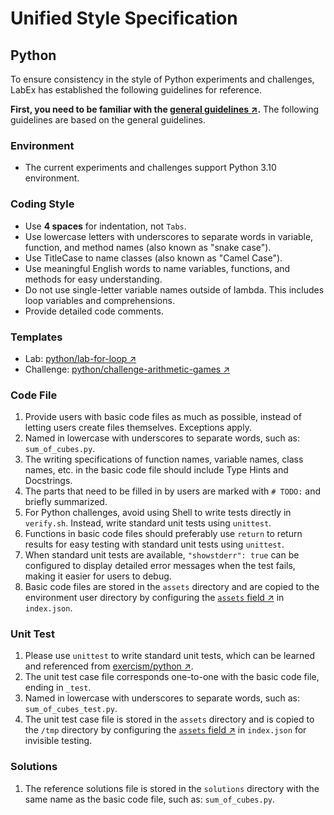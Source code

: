 # Unified Style Specification

## Python

To ensure consistency in the style of Python experiments and challenges, LabEx has established the following guidelines for reference.

**First, you need to be familiar with the [general guidelines ↗](/basic/formatting-guide).** The following guidelines are based on the general guidelines.

### Environment

- The current experiments and challenges support Python 3.10 environment.

### Coding Style

- Use **4 spaces** for indentation, not `Tabs`.
- Use lowercase letters with underscores to separate words in variable, function, and method names (also known as "snake case").
- Use TitleCase to name classes (also known as "Camel Case").
- Use meaningful English words to name variables, functions, and methods for easy understanding.
- Do not use single-letter variable names outside of lambda. This includes loop variables and comprehensions.
- Provide detailed code comments.

### Templates

- Lab: [python/lab-for-loop ↗](https://github.com/labex-labs/templates/tree/master/python/lab-for-loop)
- Challenge: [python/challenge-arithmetic-games ↗](https://github.com/labex-labs/templates/tree/master/python/challenge-arithmetic-games)

### Code File

1. Provide users with basic code files as much as possible, instead of letting users create files themselves. Exceptions apply.
2. Named in lowercase with underscores to separate words, such as: `sum_of_cubes.py`.
3. The writing specifications of function names, variable names, class names, etc. in the basic code file should include Type Hints and Docstrings.
4. The parts that need to be filled in by users are marked with `# TODO:` and briefly summarized.
5. For Python challenges, avoid using Shell to write tests directly in `verify.sh`. Instead, write standard unit tests using `unittest`.
6. Functions in basic code files should preferably use `return` to return results for easy testing with standard unit tests using `unittest`.
7. When standard unit tests are available, `"showstderr": true` can be configured to display detailed error messages when the test fails, making it easier for users to debug.
8. Basic code files are stored in the `assets` directory and are copied to the environment user directory by configuring the [`assets` field ↗](/basic/how-to-start#assets-configuration) in `index.json`.

### Unit Test

1. Please use `unittest` to write standard unit tests, which can be learned and referenced from [exercism/python ↗](https://github.com/exercism/python/tree/main/exercises/practice).
2. The unit test case file corresponds one-to-one with the basic code file, ending in `_test`.
3. Named in lowercase with underscores to separate words, such as: `sum_of_cubes_test.py`.
4. The unit test case file is stored in the `assets` directory and is copied to the `/tmp` directory by configuring the [`assets` field ↗](/basic/how-to-start#assets-configuration) in `index.json` for invisible testing.

### Solutions

1. The reference solutions file is stored in the `solutions` directory with the same name as the basic code file, such as: `sum_of_cubes.py`.
